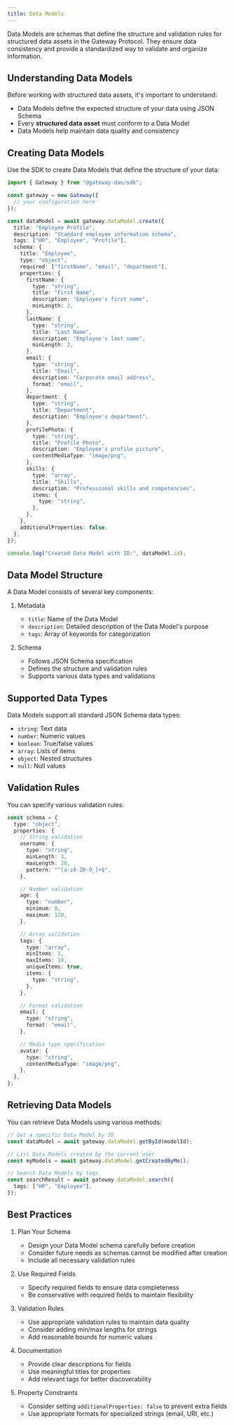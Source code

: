 ```yaml
---
title: Data Models
---
```


Data Models are schemas that define the structure and validation rules for structured data assets in the Gateway Protocol. They ensure data consistency and provide a standardized way to validate and organize information.

## Understanding Data Models

Before working with structured data assets, it's important to understand:

- Data Models define the expected structure of your data using JSON Schema
- Every **structured data asset** must conform to a Data Model
- Data Models help maintain data quality and consistency

## Creating Data Models

Use the SDK to create Data Models that define the structure of your data:

```typescript
import { Gateway } from "@gateway-dao/sdk";

const gateway = new Gateway({
  // your configuration here
});

const dataModel = await gateway.dataModel.create({
  title: "Employee Profile",
  description: "Standard employee information schema",
  tags: ["HR", "Employee", "Profile"],
  schema: {
    title: "Employee",
    type: "object",
    required: ["firstName", "email", "department"],
    properties: {
      firstName: {
        type: "string",
        title: "First Name",
        description: "Employee's first name",
        minLength: 2,
      },
      lastName: {
        type: "string",
        title: "Last Name",
        description: "Employee's last name",
        minLength: 2,
      },
      email: {
        type: "string",
        title: "Email",
        description: "Corporate email address",
        format: "email",
      },
      department: {
        type: "string",
        title: "Department",
        description: "Employee's department",
      },
      profilePhoto: {
        type: "string",
        title: "Profile Photo",
        description: "Employee's profile picture",
        contentMediaType: "image/png",
      },
      skills: {
        type: "array",
        title: "Skills",
        description: "Professional skills and competencies",
        items: {
          type: "string",
        },
      },
    },
    additionalProperties: false,
  },
});

console.log("Created Data Model with ID:", dataModel.id);
```

## Data Model Structure

A Data Model consists of several key components:

1. Metadata

   - `title`: Name of the Data Model
   - `description`: Detailed description of the Data Model's purpose
   - `tags`: Array of keywords for categorization

2. Schema

   - Follows JSON Schema specification
   - Defines the structure and validation rules
   - Supports various data types and validations

## Supported Data Types

Data Models support all standard JSON Schema data types:

- `string`: Text data
- `number`: Numeric values
- `boolean`: True/false values
- `array`: Lists of items
- `object`: Nested structures
- `null`: Null values

## Validation Rules

You can specify various validation rules:

```typescript
const schema = {
  type: "object",
  properties: {
    // String validation
    username: {
      type: "string",
      minLength: 3,
      maxLength: 20,
      pattern: "^[a-zA-Z0-9_]+$",
    },

    // Number validation
    age: {
      type: "number",
      minimum: 0,
      maximum: 120,
    },

    // Array validation
    tags: {
      type: "array",
      minItems: 1,
      maxItems: 10,
      uniqueItems: true,
      items: {
        type: "string",
      },
    },

    // Format validation
    email: {
      type: "string",
      format: "email",
    },

    // Media type specification
    avatar: {
      type: "string",
      contentMediaType: "image/png",
    },
  },
};
```

## Retrieving Data Models

You can retrieve Data Models using various methods:

```typescript
// Get a specific Data Model by ID
const dataModel = await gateway.dataModel.getById(modelId);

// List Data Models created by the current user
const myModels = await gateway.dataModel.getCreatedByMe();

// Search Data Models by tags
const searchResult = await gateway.dataModel.search({
  tags: ["HR", "Employee"],
});
```

## Best Practices

1. Plan Your Schema

   - Design your Data Model schema carefully before creation
   - Consider future needs as schemas cannot be modified after creation
   - Include all necessary validation rules

2. Use Required Fields

   - Specify required fields to ensure data completeness
   - Be conservative with required fields to maintain flexibility

3. Validation Rules

   - Use appropriate validation rules to maintain data quality
   - Consider adding min/max lengths for strings
   - Add reasonable bounds for numeric values

4. Documentation

   - Provide clear descriptions for fields
   - Use meaningful titles for properties
   - Add relevant tags for better discoverability

5. Property Constraints

   - Consider setting `additionalProperties: false` to prevent extra fields
   - Use appropriate formats for specialized strings (email, URI, etc.)
